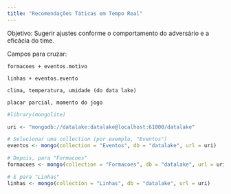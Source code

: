 ```yaml
---
title: "Recomendações Táticas em Tempo Real"
---
```


Objetivo: Sugerir ajustes conforme o comportamento do adversário e a eficácia do time.

Campos para cruzar:

    formacoes + eventos.motivo

    linhas + eventos.evento

    clima, temperatura, umidade (do data lake)

    placar parcial, momento do jogo

```r
#library(mongolite)

uri <- "mongodb://datalake:datalake@localhost:61000/datalake"

# Selecionar uma collection (por exemplo, "Eventos")
eventos <- mongo(collection = "Eventos", db = "datalake", url = uri)

# Depois, para "Formacoes"
formacoes <- mongo(collection = "Formacoes", db = "datalake", url = uri)

# E para "Linhas"
linhas <- mongo(collection = "Linhas", db = "datalake", url = uri)
```

